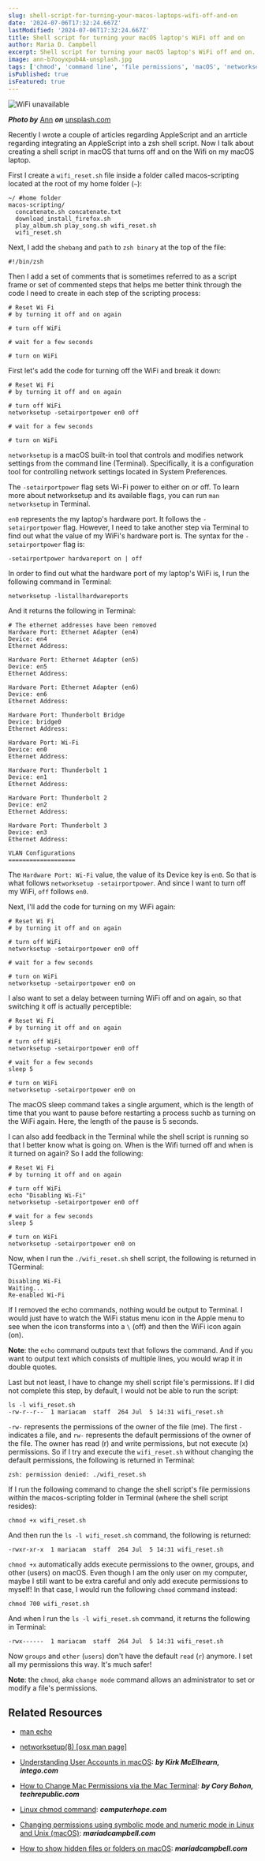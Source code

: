 ```yaml
---
slug: shell-script-for-turning-your-macos-laptops-wifi-off-and-on
date: '2024-07-06T17:32:24.667Z'
lastModified: '2024-07-06T17:32:24.667Z'
title: Shell script for turning your macOS laptop's WiFi off and on
author: Maria D. Campbell
excerpt: Shell script for turning your macOS laptop's WiFi off and on.
image: ann-b7ooyxpub4A-unsplash.jpg
tags: ['chmod', 'command line', 'file permissions', 'macOS', 'networksetup']
isPublished: true
isFeatured: true
---
```


![WiFi unavailable](ann-b7ooyxpub4A-unsplash.jpg)

**_Photo by_** [Ann](https://unsplash.com/@ann10) **_on_**
[unsplash.com](https://unsplash.com/photos/there-is-no-wifi-in-the-forest-but-you-will-find-a-better-connection-b7ooyxpub4A)

Recently I wrote a couple of articles regarding AppleScript and an arrticle
regarding integrating an AppleScript into a zsh shell script. Now I talk about
creating a shell script in macOS that turns off and on the Wifi on my macOS
laptop.

First I create a `wifi_reset.sh` file inside a folder called macos-scripting
located at the root of my home folder (`~`):

```shell
~/ #home folder
macos-scripting/
  concatenate.sh concatenate.txt
  download_install_firefox.sh
  play_album.sh play_song.sh wifi_reset.sh
  wifi_reset.sh
```

Next, I add the `shebang` and `path` to `zsh binary` at the top of the file:

```shell
#!/bin/zsh
```

Then I add a set of comments that is sometimes referred to as a script frame or
set of commented steps that helps me better think through the code I need to
create in each step of the scripting process:

```shell
# Reset Wi Fi
# by turning it off and on again

# turn off WiFi

# wait for a few seconds

# turn on WiFi
```

First let's add the code for turning off the WiFi and break it down:

```shell
# Reset Wi Fi
# by turning it off and on again

# turn off WiFi
networksetup -setairportpower en0 off

# wait for a few seconds

# turn on WiFi
```

`networksetup` is a macOS built-in tool that controls and modifies network
settings from the command line (Terminal). Specifically, it is a configuration
tool for controlling network settings located in System Preferences.

The `-setairportpower` flag sets Wi-Fi power to either on or off. To learn more
about networksetup and its available flags, you can run `man networksetup` in
Terminal.

`en0` represents the my laptop's hardware port. It follows the
`-setairportpower` flag. However, I need to take another step via Terminal to
find out what the value of my WiFi's hardware port is. The syntax for the
`-setairportpower` flag is:

```shell
-setairportpower hardwareport on | off
```

In order to find out what the hardware port of my laptop's WiFi is, I run the
following command in Terminal:

```shell
networksetup -listallhardwareports
```

And it returns the following in Terminal:

```shell
# The ethernet addresses have been removed
Hardware Port: Ethernet Adapter (en4)
Device: en4
Ethernet Address:

Hardware Port: Ethernet Adapter (en5)
Device: en5
Ethernet Address:

Hardware Port: Ethernet Adapter (en6)
Device: en6
Ethernet Address:

Hardware Port: Thunderbolt Bridge
Device: bridge0
Ethernet Address:

Hardware Port: Wi-Fi
Device: en0
Ethernet Address:

Hardware Port: Thunderbolt 1
Device: en1
Ethernet Address:

Hardware Port: Thunderbolt 2
Device: en2
Ethernet Address:

Hardware Port: Thunderbolt 3
Device: en3
Ethernet Address:

VLAN Configurations
===================
```

The `Hardware Port: Wi-Fi` value, the value of its Device key is `en0`. So that
is what follows `networksetup -setairportpower`. And since I want to turn off my
WiFi, `off` follows `en0`.

Next, I'll add the code for turning on my WiFi again:

```shell
# Reset Wi Fi
# by turning it off and on again

# turn off WiFi
networksetup -setairportpower en0 off

# wait for a few seconds

# turn on WiFi
networksetup -setairportpower en0 on
```

I also want to set a delay between turning WiFi off and on again, so that
switching it off is actually perceptible:

```shell
# Reset Wi Fi
# by turning it off and on again

# turn off WiFi
networksetup -setairportpower en0 off

# wait for a few seconds
sleep 5

# turn on WiFi
networksetup -setairportpower en0 on
```

The macOS sleep command takes a single argument, which is the length of time
that you want to pause before restarting a process suchb as turning on the WiFi
again. Here, the length of the pause is 5 seconds.

I can also add feedback in the Terminal while the shell script is running so
that I better know what is going on. When is the Wifi turned off and when is it
turned on again? So I add the following:

```shell
# Reset Wi Fi
# by turning it off and on again

# turn off WiFi
echo "Disabling Wi-Fi"
networksetup -setairportpower en0 off

# wait for a few seconds
sleep 5

# turn on WiFi
networksetup -setairportpower en0 on
```

Now, when I run the `./wifi_reset.sh` shell script, the following is returned in
TGerminal:

```shell
Disabling Wi-Fi
Waiting...
Re-enabled Wi-Fi
```

If I removed the echo commands, nothing would be output to Terminal. I would
just have to watch the WiFi status menu icon in the Apple menu to see when the
icon transforms into a `\` (off) and then the WiFi icon again (on).

**Note**: the `echo` command outputs text that follows the command. And if you
want to output text which consists of multiple lines, you would wrap it in
double quotes.

Last but not least, I have to change my shell script file's permissions. If I
did not complete this step, by default, I would not be able to run the script:

```shell
ls -l wifi_reset.sh
-rw-r--r--  1 mariacam  staff  264 Jul  5 14:31 wifi_reset.sh
```

`-rw-` represents the permissions of the owner of the file (me). The first `-`
indicates a file, and `rw-` represents the default permissions of the owner of
the file. The owner has read (r) and write permissions, but not execute (x)
permissions. So if I try and execute the `wifi_reset.sh` without changing the
default permissions, the following is returned in Terminal:

```shell
zsh: permission denied: ./wifi_reset.sh
```

If I run the following command to change the shell script's file permissions
within the macos-scripting folder in Terminal (where the shell script resides):

```shell
chmod +x wifi_reset.sh
```

And then run the `ls -l wifi_reset.sh` command, the following is returned:

```shell
-rwxr-xr-x  1 mariacam  staff  264 Jul  5 14:31 wifi_reset.sh
```

`chmod +x` automatically adds execute permissions to the owner, groups, and
other (users) on macOS. Even though I am the only user on my computer, maybe I
still want to be extra careful and only add execute permissions to myself! In
that case, I would run the following `chmod` command instead:

```shell
chmod 700 wifi_reset.sh
```

And when I run the `ls -l wifi_reset.sh` command, it returns the following in
Terminal:

```shell
-rwx------  1 mariacam  staff  264 Jul  5 14:31 wifi_reset.sh
```

Now `groups` and `other` (`users`) don't have the default `read` (`r`) anymore.
I set all my permissions this way. It's much safer!

**Note**: the `chmod`, aka `change mode` command allows an administrator to set
or modify a file's permissions.

## Related Resources

-   [man echo](https://ss64.com/mac/echo.html)

-   [networksetup(8) [osx man page]](https://www.unix.com/man-page/osx/8/networksetup/)

-   [Understanding User Accounts in macOS](https://www.intego.com/mac-security-blog/understanding-user-accounts-in-macos/):
    **_by Kirk McElhearn, intego.com_**

-   [How to Change Mac Permissions via the Mac Terminal](https://www.techrepublic.com/article/change-mac-permissions-via-the-command-line-to-save-time/):
    **_by Cory Bohon, techrepublic.com_**

-   [Linux chmod command](https://www.computerhope.com/unix/uchmod.htm):
    **_computerhope.com_**

-   [Changing permissions using symbolic mode and numeric mode in Linux and Unix (macOS)](/blog/changing-permissions-using-symbolic-mode-and-numeric-mode-in-linux-and-unix-macos):
    **_mariadcampbell.com_**

-   [How to show hidden files or folders on macOS](/blog/how-to-show-hidden-files-or-folders-on-macos):
    **_mariadcampbell.com_**
